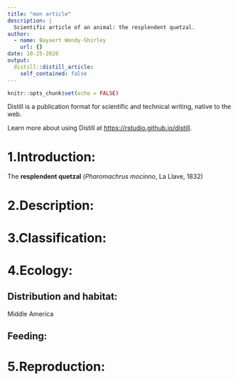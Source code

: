 ```yaml
---
title: "mon article"
description: |
  Scientific article of an animal: the resplendent quetzal.
author:
  - name: Bayaert Wendy-Shirley
    url: {}
date: 10-25-2020
output:
  distill::distill_article:
    self_contained: false
---
```


```r
knitr::opts_chunk$set(echo = FALSE)
```

Distill is a publication format for scientific and technical writing, native to the web.

Learn more about using Distill at <https://rstudio.github.io/distill>.

# 1.Introduction:

The **resplendent quetzal** (*Pharomachrus mocinno*, La Llave, 1832)

# 2.Description:



# 3.Classification:



# 4.Ecology:
## Distribution and habitat:

Middle America

## Feeding:



# 5.Reproduction:


